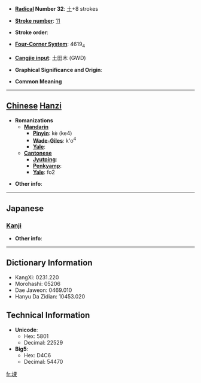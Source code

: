 * '''[[Wiktionary:Chinese radical index| Radical]] Number 32''': [[Wiktionary:Chinese radical index 土|土]]+8 strokes

* '''[[Wiktionary:Chinese total strokes index|Stroke number]]''': [[Wiktionary:Chinese total strokes index 11|11]]

* '''Stroke order''': 

* '''[[Wiktionary:Chinese four corner index|Four-Corner System]]''': 4619<sub>4</sub>

* '''[[Wiktionary:Chinese Cangjie index|Cangjie input]]''': 土田木 (GWD)

* '''Graphical Significance and Origin''': 

* '''Common Meaning'''

----

== [[Chinese]] [[Hanzi]] ==

* '''Romanizations'''
** '''[[Mandarin]]'''
*** '''[[Pinyin]]''': kè (ke4)
*** '''[[Wade-Giles]]''': k'o<sup>4</sup>
*** '''[[Yale]]''': 
** '''[[Cantonese]]'''
*** '''[[Jyutping]]''':
*** '''[[Penkyamp]]''': 
*** '''[[Yale]]''': fo2

* '''Other info''': 

----

==Japanese==
===[[Kanji]]===
{{kanji|on readings=[[か]] (ka), [[かい]] (kai), [[け]] (ke), [[わ]] (wa)
|kun readings=[[おか]] (oka), [[ちり]] (chiri), [[あじか]] (ajika)
}}

* '''Other info''':  

----

== Dictionary Information ==

* KangXi: 0231.220
* Morohashi: 05206
* Dae Jaweon: 0469.010
* Hanyu Da Zidian: 10453.020

== Technical Information ==

* '''Unicode''':
** Hex: 5801
** Decimal: 22529
* '''Big5''':
** Hex: D4C6
** Decimal: 54470

[[fr:堁]]